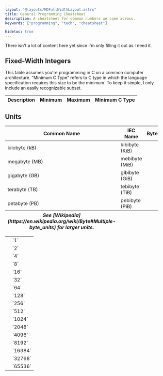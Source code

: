 ```yaml
---
layout: "@layouts/MDFullWidthLayout.astro"
title: General Programming Cheatsheet
description: A cheatsheet for common numbers we come across.
keywords: ["programming", "tech", "cheatsheet"]

hidetoc: true
---
```







<Todo>There isn't a lot of content here yet since I'm only filling it out as I need it.</Todo>

## Fixed-Width Integers

This table assumes you're programming in C on a common computer architecture. "Minimum C Type" refers to C type in which the language specification requires this size to be the minimum. To keep it simple, I only include an easily recognizable subset.

<FiguresBlock>
<Fig>
<table class="general c-cheatsheets-tables fixed-width-ints-table">
    <thead>
        <tr>
            <th>Description</th>
            <th colspan={3}>Minimum</th>
            <th colspan={3}>Maximum</th>
            <th>Minimum C Type</th>
        </tr>
    </thead>
    <tbody>
        <Fwir bytes={1} signed={false} cTypes={["unsigned char"]}
            sMin="0" sMax="255"
        />
        <Fwir bytes={2} signed={false} cTypes={["unsigned short", "unsigned int"]}
            sMin="0" sMax="65535"
        />
        <Fwir bytes={4} signed={false} cTypes={["unsigned long"]}
            sMin="0" sMax="4294967295"
        />
        <Fwir bytes={8} signed={false} cTypes={["unsigned long long"]}
            sMin="0" sMax="18446744073709551615"
        />
        <Fwir bytes={1} signed={true} cTypes={["signed char"]}
            sMin="-128" sMax="127"
        />
        <Fwir bytes={2} signed={true} cTypes={["short", "int"]}
            sMin="-32768" sMax="32767"
        />
        <Fwir bytes={4} signed={true} cTypes={["long"]}
            sMin="-2147483648" sMax="2147483647"
        />
        <Fwir bytes={8} signed={true} cTypes={["long long"]}
            sMin="-9223372036854775808" sMax="9223372036854775807"
        />
    </tbody>
</table>
</Fig>
</FiguresBlock>


## Units

<FiguresBlock>
<Fig>
<table class="general c-cheatsheets-tables data-units-table">
    <thead>
        <tr>
            <th>Common Name</th>
            <th>IEC Name</th>
            <th colspan={2}>Bytes</th>
        </tr>
    </thead>
    <tbody>
        <tr>
            <td>kilobyte (kB)</td>
            <td>kibibyte (KiB)</td>
            <td><Eq code="{1024}^1" /></td>
            <td>`1024`</td>
        </tr>
        <tr>
            <td>megabyte (MB)</td>
            <td>mebibyte (MiB)</td>
            <td><Eq code="{1024}^2" /></td>
            <td>`1048576`</td>
        </tr>
        <tr>
            <td>gigabyte (GB)</td>
            <td>gibibyte (GiB)</td>
            <td><Eq code="{1024}^3" /></td>
            <td>`1073741824`</td>
        </tr>
        <tr>
            <td>terabyte (TB)</td>
            <td>tebibyte (TiB)</td>
            <td><Eq code="{1024}^4" /></td>
            <td>`1099511627776`</td>
        </tr>
        <tr>
            <td>petabyte (PB)</td>
            <td>pebibyte (PiB)</td>
            <td><Eq code="{1024}^5" /></td>
            <td>`1125899906842624`</td>
        </tr>
    </tbody>
    <tfoot>
        <tr><th colspan={4} style="text-align: center;"><em>See [Wikipedia](https://en.wikipedia.org/wiki/Byte#Multiple-byte_units) for larger units.</em></th></tr>
    </tfoot>
</table>
</Fig>
<Fig>
<table class="general c-cheatsheets-tables powers-of-two-table">
    <tbody>
        <tr><td><Eq code="2^{0}" /></td><td>`1`</td></tr>
        <tr><td><Eq code="2^{1}" /></td><td>`2`</td></tr>
        <tr><td><Eq code="2^{2}" /></td><td>`4`</td></tr>
        <tr><td><Eq code="2^{3}" /></td><td>`8`</td></tr>
        <tr><td><Eq code="2^{4}" /></td><td>`16`</td></tr>
        <tr><td><Eq code="2^{5}" /></td><td>`32`</td></tr>
        <tr><td><Eq code="2^{6}" /></td><td>`64`</td></tr>
        <tr><td><Eq code="2^{7}" /></td><td>`128`</td></tr>
        <tr><td><Eq code="2^{8}" /></td><td>`256`</td></tr>
        <tr><td><Eq code="2^{9}" /></td><td>`512`</td></tr>
        <tr><td><Eq code="2^{10}" /></td><td>`1024`</td></tr>
        <tr>
            <td><Eq code="2 \times 1024" /></td>
            <td>`2048`</td>
        </tr>
        <tr>
            <td><Eq code="4 \times 1024" /></td>
            <td>`4096`</td>
        </tr>
        <tr>
            <td><Eq code="8 \times 1024" /></td>
            <td>`8192`</td>
        </tr>
        <tr>
            <td><Eq code="16 \times 1024" /></td>
            <td>`16384`</td>
        </tr>
        <tr>
            <td><Eq code="32 \times 1024" /></td>
            <td>`32768`</td>
        </tr>
        <tr>
            <td><Eq code="64 \times 1024" /></td>
            <td>`65536`</td>
        </tr>
    </tbody>
</table>
</Fig>
</FiguresBlock>

